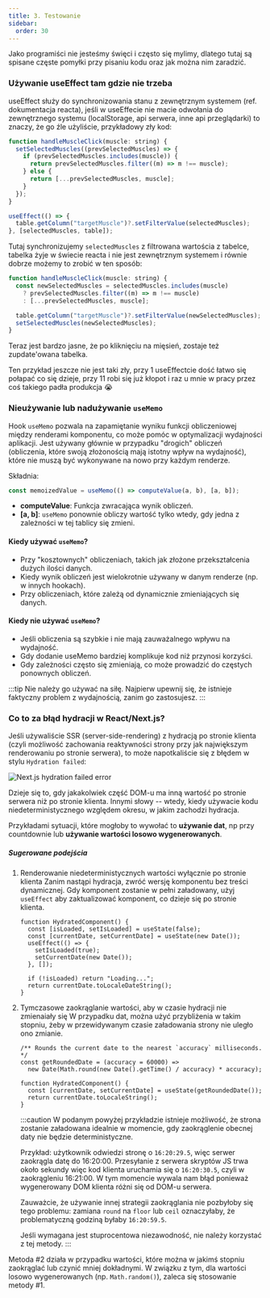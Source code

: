 ```yaml
---
title: 3. Testowanie
sidebar:
  order: 30
---
```


Jako programiści nie jesteśmy święci i często się mylimy, dlatego tutaj są spisane częste pomyłki przy pisaniu kodu oraz jak można nim zaradzić.

### Używanie useEffect tam gdzie nie trzeba

useEffect służy do synchronizowania stanu z zewnętrznym systemem (ref. dokumentacja reacta), jeśli w useEffecie nie macie odwołania do zewnętrznego systemu (localStorage, api serwera, inne api przeglądarki) to znaczy, że go źle użyliście, przykładowy zły kod:

```jsx
function handleMuscleClick(muscle: string) {
  setSelectedMuscles((prevSelectedMuscles) => {
    if (prevSelectedMuscles.includes(muscle)) {
      return prevSelectedMuscles.filter((m) => m !== muscle);
    } else {
      return [...prevSelectedMuscles, muscle];
    }
  });
}

useEffect(() => {
  table.getColumn("targetMuscle")?.setFilterValue(selectedMuscles);
}, [selectedMuscles, table]);
```

Tutaj synchronizujemy `selectedMuscles` z filtrowana wartościa z tabelce, tabelka żyje w świecie reacta i nie jest zewnętrznym systemem i równie dobrze możemy to zrobić w ten sposób:

```jsx
function handleMuscleClick(muscle: string) {
  const newSelectedMuscles = selectedMuscles.includes(muscle)
    ? prevSelectedMuscles.filter((m) => m !== muscle)
    : [...prevSelectedMuscles, muscle];

  table.getColumn("targetMuscle")?.setFilterValue(newSelectedMuscles);
  setSelectedMuscles(newSelectedMuscles);
}
```

Teraz jest bardzo jasne, że po kliknięciu na mięsień, zostaje też zupdate'owana tabelka.

Ten przykład jeszcze nie jest taki zły, przy 1 useEffectcie dość łatwo się połapać co się dzieje, przy 11 robi się już kłopot i raz u mnie w pracy przez coś takiego padła produkcja 😭

### Nieużywanie lub nadużywanie `useMemo`

Hook `useMemo` pozwala na zapamiętanie wyniku funkcji obliczeniowej między renderami komponentu, co może pomóc w optymalizacji wydajności aplikacji. Jest używany głównie w przypadku "drogich" obliczeń (obliczenia, które swoją złożonością mają istotny wpływ na wydajność), które nie muszą być wykonywane na nowo przy każdym renderze.

Składnia:

```jsx
const memoizedValue = useMemo(() => computeValue(a, b), [a, b]);
```

- **computeValue**: Funkcja zwracająca wynik obliczeń.
- **[a, b]**: `useMemo` ponownie obliczy wartość tylko wtedy, gdy jedna z zależności w tej tablicy się zmieni.

#### Kiedy używać `useMemo`?

- Przy "kosztownych" obliczeniach, takich jak złożone przekształcenia dużych ilości danych.
- Kiedy wynik obliczeń jest wielokrotnie używany w danym renderze (np. w innych hookach).
- Przy obliczeniach, które zależą od dynamicznie zmieniających się danych.

#### Kiedy nie używać `useMemo`?

- Jeśli obliczenia są szybkie i nie mają zauważalnego wpływu na wydajność.
- Gdy dodanie useMemo bardziej komplikuje kod niż przynosi korzyści.
- Gdy zależności często się zmieniają, co może prowadzić do częstych ponownych obliczeń.

:::tip
Nie należy go używać na siłę. Najpierw upewnij się, że istnieje faktyczny problem z wydajnością, zanim go zastosujesz.
:::

### Co to za błąd hydracji w React/Next.js?

Jeśli używaliście SSR (server-side-rendering) z hydracją po stronie klienta (czyli możliwość zachowania reaktywności strony przy jak największym renderowaniu po stronie serwera), to może napotkaliście się z błędem w stylu `Hydration failed`:

![Next.js hydration failed error](../../../../../assets/webdev/image1.png)

Dzieje się to, gdy jakakolwiek część DOM-u ma inną wartość po stronie serwera niż po stronie klienta. Innymi słowy -- wtedy, kiedy używacie kodu niedeterministycznego względem okresu, w jakim zachodzi hydracja.

Przykładami sytuacji, które mogłoby to wywołać to **używanie dat**, np przy countdownie lub **używanie wartości losowo wygenerowanych**.

##### Sugerowane podejścia

1. Renderowanie niedeterministycznych wartości wyłącznie po stronie klienta
   Zanim nastąpi hydracja, zwróć wersję komponentu bez treści dynamicznej. Gdy komponent zostanie w pełni załadowany, użyj `useEffect` aby zaktualizować komponent, co dzieje się po stronie klienta.

   ```tsx
   function HydratedComponent() {
     const [isLoaded, setIsLoaded] = useState(false);
     const [currentDate, setCurrentDate] = useState(new Date());
     useEffect(() => {
       setIsLoaded(true);
       setCurrentDate(new Date());
     }, []);

     if (!isLoaded) return "Loading...";
     return currentDate.toLocaleDateString();
   }
   ```

2. Tymczasowe zaokrąglanie wartości, aby w czasie hydracji nie zmienaiały się
   W przypadku dat, można użyć przybliżenia w takim stopniu, żeby w przewidywanym czasie załadowania strony nie uległo ono zmianie.

   ```tsx
   /** Rounds the current date to the nearest `accuracy` milliseconds. */
   const getRoundedDate = (accuracy = 60000) =>
     new Date(Math.round(new Date().getTime() / accuracy) * accuracy);

   function HydratedComponent() {
     const [currentDate, setCurrentDate] = useState(getRoundedDate());
     return currentDate.toLocaleString();
   }
   ```

   :::caution
   W podanym powyżej przykładzie istnieje możliwość, że strona zostanie załadowana idealnie w momencie, gdy zaokrąglenie obecnej daty nie będzie deterministyczne.

   Przykład: użytkownik odwiedzi stronę o `16:20:29.5`, więc serwer zaokrągla datę do 16:20:00. Przesyłanie z serwera skryptów JS trwa około sekundy więc kod klienta uruchamia się o `16:20:30.5`, czyli w zaokrągleniu 16:21:00. W tym momencie wywala nam błąd ponieważ wygenerowany DOM klienta różni się od DOM-u serwera.

   Zauważcie, że używanie innej strategii zaokrąglania nie pozbyłoby się tego problemu: zamiana `round` na `floor` lub `ceil` oznaczyłaby, że problematyczną godziną byłaby `16:20:59.5`.

   Jeśli wymagana jest stuprocentowa niezawodność, nie należy korzystać z tej metody.
   :::

Metoda #2 działa w przypadku wartości, które można w jakimś stopniu zaokrąglać lub czynić mniej dokładnymi. W związku z tym, dla wartości losowo wygenerowanych (np. `Math.random()`), zaleca się stosowanie metody #1.
